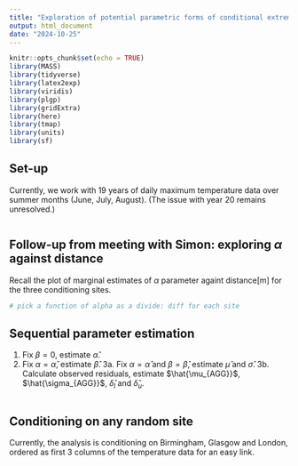```yaml
---
title: "Exploration of potential parametric forms of conditional extreme value models"
output: html_document
date: "2024-10-25"
---
```


```r
knitr::opts_chunk$set(echo = TRUE)
library(MASS)
library(tidyverse)
library(latex2exp)
library(viridis)
library(plgp)
library(gridExtra)
library(here)
library(tmap)
library(units)
library(sf)
```

## Set-up

Currently, we work with 19 years of daily maximum temperature data over summer months (June, July, August). (The issue with year 20 remains unresolved.)

```r

```

## Follow-up from meeting with Simon: exploring $\alpha$ against distance

Recall the plot of marginal estimates of $\alpha$ parameter againt distance[m] for the three conditioning sites.

```r
# pick a function of alpha as a divide: diff for each site 

```

## Sequential parameter estimation

1. Fix $\beta=0$, estimate $\hat{\alpha}$.
2. Fix $\alpha=\hat{\alpha}$, estimate $\hat{\beta}$.
3a. Fix $\alpha=\hat{\alpha}$ and $\beta=\hat{\beta}$, estimate $\hat{\mu}$ and $\hat{\sigma}$.
3b. Calculate observed residuals, estimate $\hat{\mu_{AGG}}$, $\hat{\sigma_{AGG}}$, $\hat{\delta}_l$ and $\hat{\delta}_u$.


```r

```

## Conditioning on any random site

Currently, the analysis is conditioning on Birmingham, Glasgow and London, ordered as first 3 columns of the temperature data for an easy link. 